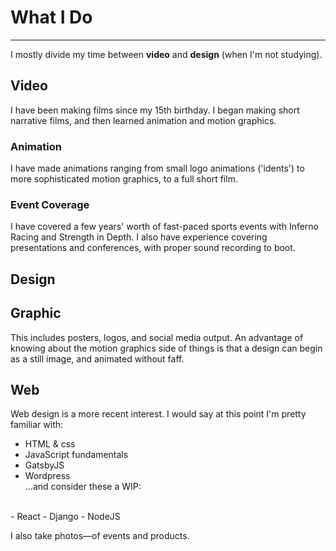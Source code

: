 <div class="page-wrapper">

# What I Do

<hr />

I mostly divide my time between **video** and **design** (when I'm not studying).

## Video

I have been making films since my 15th birthday. I began making short narrative films, and then learned animation and motion graphics.

### Animation

I have made animations ranging from small logo animations ('idents') to more sophisticated motion graphics, to a full short film.

### Event Coverage

I have covered a few years' worth of fast-paced sports events with Inferno Racing and Strength in Depth. I also have experience covering presentations and conferences, with proper sound recording to boot.

## Design

## Graphic

This includes posters, logos, and social media output. An advantage of knowing about the motion graphics side of things is that a design can begin as a still image, and animated without faff.

## Web

Web design is a more recent interest. I would say at this point I'm pretty familiar with:

- HTML & css
- JavaScript fundamentals
- GatsbyJS
- Wordpress
    <br/>
...and consider these a WIP:
<br/>
- React
- Django
- NodeJS

I also take photos—of events and products.

</div>
